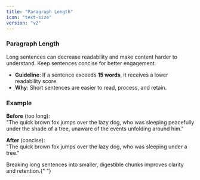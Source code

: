 ```yaml
---
title: "Paragraph Length"
icon: "text-size"
version: "v2"
---
```


### Paragraph Length

Long sentences can decrease readability and make content harder to understand. Keep sentences concise for better engagement.

- **Guideline**: If a sentence exceeds **15 words**, it receives a lower readability score.
- **Why**: Short sentences are easier to read, process, and retain.

### Example

**Before** (too long):  
"The quick brown fox jumps over the lazy dog, who was sleeping peacefully under the shade of a tree, unaware of the events unfolding around him."

**After** (concise):  
"The quick brown fox jumps over the lazy dog, who was sleeping under a tree."

<Tip>
  Breaking long sentences into smaller, digestible chunks improves clarity and
  retention.{" "}
</Tip>
